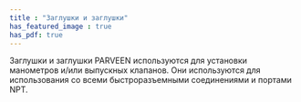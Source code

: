 ```yaml
---
title : "Заглушки и заглушки"
has_featured_image : true
has_pdf: true
---
```


Заглушки и заглушки PARVEEN используются для установки манометров и/или выпускных клапанов. Они используются для использования со всеми быстроразъемными соединениями и портами NPT.
